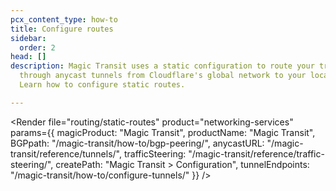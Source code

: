 ```yaml
---
pcx_content_type: how-to
title: Configure routes
sidebar:
  order: 2
head: []
description: Magic Transit uses a static configuration to route your traffic
  through anycast tunnels from Cloudflare's global network to your locations.
  Learn how to configure static routes.

---
```



<Render
	file="routing/static-routes"
	product="networking-services"
	params={{
		magicProduct: "Magic Transit",
		productName: "Magic Transit",
		BGPpath: "/magic-transit/how-to/bgp-peering/",
		anycastURL: "/magic-transit/reference/tunnels/",
		trafficSteering: "/magic-transit/reference/traffic-steering/",
		createPath: "Magic Transit > Configuration",
		tunnelEndpoints: "/magic-transit/how-to/configure-tunnels/"
	}}
/>
